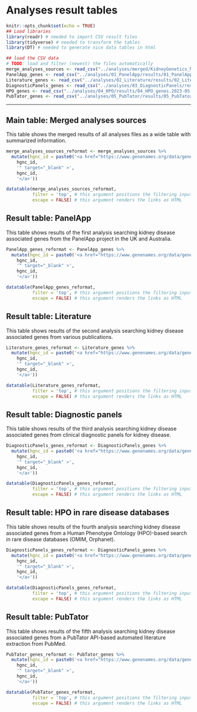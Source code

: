 # Analyses result tables {#analyses-tables}

```r
knitr::opts_chunk$set(echo = TRUE)
## Load libraries
library(readr) # needed to import CSV result files
library(tidyverse) # needed to transform the tables
library(DT) # needed to generate nice data tables in html
```

```r
## load the CSV data
# TODO: load and filter (newest) the files automatically 
merge_analyses_sources <- read_csv("../analyses/merged/KidneyGenetics_MergeAnalysesSources.2023-05-18.csv")
PanelApp_genes <- read_csv("../analyses/01_PanelApp/results/01_PanelApp_genes.2023-05-18.csv")
Literature_genes <- read_csv("../analyses/02_Literature/results/02_Literature_genes.2023-05-18.csv")
DiagnosticPanels_genes <- read_csv("../analyses/03_DiagnosticPanels/results/03_DiagnosticPanels_genes.2023-05-18.csv")
HPO_genes <- read_csv("../analyses/04_HPO/results/04_HPO_genes.2023-05-18.csv")
PubTator_genes <- read_csv("../analyses/05_PubTator/results/05_PubTator_genes.2023-05-18.csv")
```
---


## Main table: Merged analyses sources

This table shows the merged results of all analyses files as  a wide table with summarized information.

```r
merge_analyses_sources_reformat <- merge_analyses_sources %>%
  mutate(hgnc_id = paste0('<a href="https://www.genenames.org/data/gene-symbol-report/#!/hgnc_id/HGNC:',
    hgnc_id,
    '" target="_blank" >',
    hgnc_id,
    '</a>'))

datatable(merge_analyses_sources_reformat,
          filter = 'top', # this argument positions the filtering input at the top of the table
          escape = FALSE) # this argument renders the links as HTML
```


## Result table: PanelApp

This table shows results of the first analysis searching kidney disease associated genes from the PanelApp project in the UK and Australia.

```r
PanelApp_genes_reformat <- PanelApp_genes %>%
  mutate(hgnc_id = paste0('<a href="https://www.genenames.org/data/gene-symbol-report/#!/hgnc_id/HGNC:',
    hgnc_id,
    '" target="_blank" >',
    hgnc_id,
    '</a>'))

datatable(PanelApp_genes_reformat,
          filter = 'top', # this argument positions the filtering input at the top of the table
          escape = FALSE) # this argument renders the links as HTML
```


## Result table: Literature

This table shows results of the second analysis searching kidney disease associated genes from various publications.

```r
Literature_genes_reformat <- Literature_genes %>%
  mutate(hgnc_id = paste0('<a href="https://www.genenames.org/data/gene-symbol-report/#!/hgnc_id/HGNC:',
    hgnc_id,
    '" target="_blank" >',
    hgnc_id,
    '</a>'))

datatable(Literature_genes_reformat,
          filter = 'top', # this argument positions the filtering input at the top of the table
          escape = FALSE) # this argument renders the links as HTML
```


## Result table: Diagnostic panels

This table shows results of the third analysis searching kidney disease associated genes from clinical diagnostic panels for kidney disease.

```r
DiagnosticPanels_genes_reformat <- DiagnosticPanels_genes %>%
  mutate(hgnc_id = paste0('<a href="https://www.genenames.org/data/gene-symbol-report/#!/hgnc_id/HGNC:',
    hgnc_id,
    '" target="_blank" >',
    hgnc_id,
    '</a>'))

datatable(DiagnosticPanels_genes_reformat,
          filter = 'top', # this argument positions the filtering input at the top of the table
          escape = FALSE) # this argument renders the links as HTML
```


## Result table: HPO in rare disease databases

This table shows results of the fourth analysis searching kidney disease associated genes from a Human Phenotype Ontology (HPO)-based search in rare disease databases (OMIM, Orphanet).

```r
DiagnosticPanels_genes_reformat <- DiagnosticPanels_genes %>%
  mutate(hgnc_id = paste0('<a href="https://www.genenames.org/data/gene-symbol-report/#!/hgnc_id/HGNC:',
    hgnc_id,
    '" target="_blank" >',
    hgnc_id,
    '</a>'))

datatable(DiagnosticPanels_genes_reformat,
          filter = 'top', # this argument positions the filtering input at the top of the table
          escape = FALSE) # this argument renders the links as HTML
```


## Result table: PubTator

This table shows results of the fifth analysis searching kidney disease associated genes from a PubTator API-based automated literature extraction from PubMed.

```r
PubTator_genes_reformat <- PubTator_genes %>%
  mutate(hgnc_id = paste0('<a href="https://www.genenames.org/data/gene-symbol-report/#!/hgnc_id/HGNC:',
    hgnc_id,
    '" target="_blank" >',
    hgnc_id,
    '</a>'))

datatable(PubTator_genes_reformat,
          filter = 'top', # this argument positions the filtering input at the top of the table
          escape = FALSE) # this argument renders the links as HTML
```
